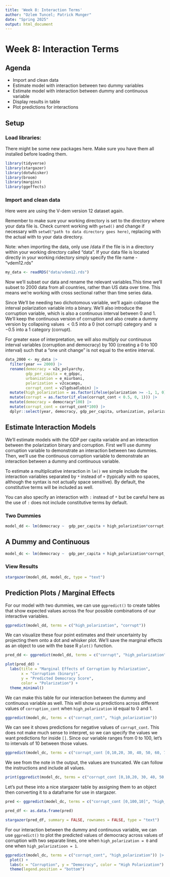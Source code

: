 ---
title: 'Week 8: Interaction Terms'
author: "Ozlem Tuncel; Patrick Munger"
date: "Spring 2025"
output: html_document
---

# Week 8: Interaction Terms

## Agenda

-   Import and clean data
-   Estimate model with interaction between two dummy variables
-   Estimate model with interaction between dummy and continuous variable\
-   Display results in table
-   Plot predictions for interactions

## Setup

### Load libraries:

There might be some new packages here. Make sure you have them all installed before loading them.

```{r}
library(tidyverse)  
library(stargazer)  
library(dotwhisker) 
library(broom)      
library(margins)
library(ggeffects)
```

### Import and clean data

Here were are using the V-dem version 12 dataset again.

Remember to make sure your working directory is set to the directory where your data file is. Check current working with `getwd()` and change if necessary with `setwd("path to data directory goes here)`, replacing with the actual with to your data directory.

Note: when importing the data, only use /data if the file is in a directory within your working directory called "data". If your data file is located directly in your working ridectory simply specify the file name - "vdem12.rds"

```{r, warning=FALSE}
my_data <- readRDS("data/vdem12.rds") 
```

Now we'll subset our data and rename the relevant variables.This time we'll subset to 2000 data from all countries, rather than US data over time. This means we're working with cross sectional rather than time series data.

Since We'll be needing two dichotomous variable, we'll again collapse the interval polarization variable into a binary. We'll also introduce the corruption variable, which is also a continuous interval between 0 and 1. We'll keep the continuous version of corruption and also create a dummy version by collapsing values $< 0.5$ into a $0$ (not corrupt) category and $\geq -0.5$ into a $1$ category (corrupt).

For greater ease of interpretation, we will also multiply our continuous interval variables (corruption and democracy) by 100 (creating a 0 to 100 interval) such that a "one unit change" is not equal to the entire interval.

```{r}
data_2000 <- my_data |>
  filter(year == 2000) |> 
  rename(democracy = v2x_polyarchy, 
         gdp_per_capita = e_gdppc,
         urbanization = e_miurbani,          
         polarization = v2cacamps,
         corrupt_cont = v2lgdsadlobin) |> 
  mutate(high_polarization = as.factor(ifelse(polarization >= -1, 1, 0))) |>
  mutate(corrupt = as.factor(if_else(corrupt_cont < 0.5, 0, 1))) |>
  mutate(democracy = democracy*100) |>
  mutate(corrupt_cont = corrupt_cont*100) |>
  dplyr::select(year, democracy, gdp_per_capita, urbanization, polarization, high_polarization, corrupt, corrupt_cont)
```

## Estimate Interaction Models

We'll estimate models with the GDP per capita variable and an interaction between the polarization binary and corruption. First we'll use dummy corruption variable to demonstrate an interaction between two dummies. Then, we'll use the continuous corruption variable to demonstrate an interaction between a dummy and continuous variable.

To estimate a multiplicative interaction in `lm()` we simple include the interaction variables separated by `*` instead of `+` (typically with no spaces, although the syntax is not actually space sensitive). By default, the constitutive terms will be included as well.

You can also specify an interaction with `:` instead of `*` but be careful here as the use of `:` does not include constitutive terms by default. 

### Two Dummies

```{r}
model_dd <- lm(democracy ~  gdp_per_capita + high_polarization*corrupt, data_2000)
```

## A Dummy and Continuous

```{r}
model_dc <- lm(democracy ~  gdp_per_capita + high_polarization*corrupt_cont, data_2000)
```

### View Results

```{r, warning = FALSE}
stargazer(model_dd, model_dc, type = "text")
```

## Prediction Plots / Marginal Effects

For our model with two dummies, we can use `ggpredict()` to create tables that show expected values across the four possible combinations of our interactive variables.

```{r}
ggpredict(model_dd, terms = c("high_polarization", "corrupt"))
```
We can visualize these four point estimates and their uncertainty by projecting them onto a dot and whisker plot. We'll save the marginal effects as an object to use with the base R `plot()` function. 
```{r}
pred_dd <- ggpredict(model_dd, terms = c("corrupt", "high_polarization"))

plot(pred_dd) +
  labs(title = "Marginal Effects of Corruption by Polarization",
       x = "Corruption (binary)",
       y = "Predicted Democracy Score",
       color = "Polarization") +
  theme_minimal()
```

We can make this table for our interaction between the dummy and continuous variable as well. This will show us predictions across different values of `corruption_cont` when `high_polarization` id equal to $0$ and $1$.

```{r}
ggpredict(model_dc, terms = c("corrupt_cont", "high_polarization"))
```

We can see it shows predictions for negative values of `corrupt_cont`. This does not make much sense to interpret, so we can specify the values we want predictions for inside `[]`. Since our variable ranges from 0 to 100, let's to intervals of 10 between those values.

```{r}
ggpredict(model_dc, terms = c("corrupt_cont [0,10,20, 30, 40, 50, 60, 70, 80, 90, 100]", "high_polarization"))
```

We see from the note in the output, the values are truncated. We can follow the instructions and include all values.

```{r}
print(ggpredict(model_dc, terms = c("corrupt_cont [0,10,20, 30, 40, 50, 60, 70, 80, 90, 100]", "high_polarization")), n = Inf)
```
Let's put these into a nice stargazer table by assigning them to an object then converting it to a dataframe for use in stargazer.

```{r}
pred <- ggpredict(model_dc, terms = c("corrupt_cont [0,100,10]", "high_polarization"))

pred_df <- as.data.frame(pred)

stargazer(pred_df, summary = FALSE, rownames = FALSE, type = "text")
```

For our interaction between the dummy and continuous variable, we can use `ggpredict()` to plot the predicted values of democracy across values of corruption with two separate lines, one when `high_polarization = 0` and one when `high_polarizatioon = 1`.

```{r}
ggpredict(model_dc, terms = c("corrupt_cont", "high_polarization")) |> 
  plot() +
  labs(x = "Corruption", y = "Democracy", color = "High Polarization") +
  theme(legend.position = "bottom")
```
